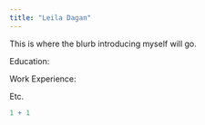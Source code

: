 ```yaml
---
title: "Leila Dagan"
---
```


This is where the blurb introducing myself will go.

Education:

Work Experience:

Etc.

```r
1 + 1
```

